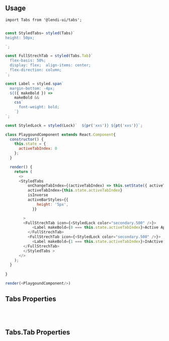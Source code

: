 
## Usage

```
import Tabs from '@lendi-ui/tabs';
```

```js

const StyledTabs= styled(Tabs)`
height: 50px;

`;

const FullStrechTab = styled(Tabs.Tab)`
  flex-basis: 50%;
  display: flex;  align-items: center;
  flex-direction: column;
`;

const Label = styled.span`
  margin-bottom: -4px;
  ${({ makeBold }) =>
    makeBold &&
    css`
      font-weight: bold;
    `}
`;

const StyledLock = styled(Lock)`  ${pr('xxs')} ${pt('xxs')}`;

class PlaygoundComponent extends React.Component{
  constructor() {
    this.state = {
      activeTabIndex: 0
    };
  }

  render() {
    return (
      <>
      <StyledTabs
          onChangeTabIndex={(activeTabIndex) => this.setState({ activeTabIndex })}
          activeTabIndex={this.state.activeTabIndex}
          isInverse
          activeBarStyles={{
              height: '5px',
            }}

        >
        <FullStrechTab icon={<StyledLock color="secondary.500" />}>
            <Label makeBold={0 === this.state.activeTabIndex}>Active Applications</Label>
          </FullStrechTab>
          <FullStrechTab icon={<StyledLock color="secondary.500" />}>
            <Label makeBold={1 === this.state.activeTabIndex}>InActive Applications</Label>
        </FullStrechTab>
        </StyledTabs >
      </>
    );
  }
 
}

render(<PlaygoundComponent/>)
```

## Tabs Properties

<PropTable>
  <PropTable.Entry name="activeBarStyles" type="React.CSSProperties" defaultValue="" description="Gives a custom style to active bar like height or padding whatever"/>
  <PropTable.Entry name="activeTabIndex" type="number" description="Index of the currently active tab and it is based on zero-indexed."/>
  <PropTable.Entry name="isInverse" type="boolean" defaultValue="false" description="Whether the background is primary.500 (false) or transparent (true)."/>
  <PropTable.Entry name="onChangeTabIndex" type="(key: number) => void" description="Handle the change event."/>
</PropTable>

<br/><br/>

## Tabs.Tab Properties

<PropTable>
  <PropTable.Entry name="href" type="string" description="URL to link to."/>
  <PropTable.Entry name="icon" type="React.ReactNode" description="Icon on top of text."/>
</PropTable>
